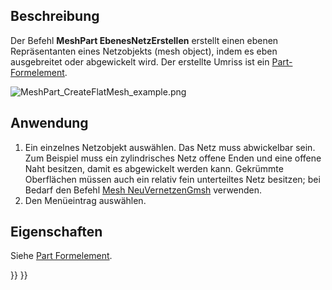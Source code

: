 <languages/>

{{Docnav/de
|[[Mesh_SplitComponents/de|KomponentenTrennen]]
|[[MeshPart_CreateFlatFace/de|EbeneFlächeErstellen]]
|[[Mesh_Workbench/de|Mesh]]
|IconL=Mesh_SplitComponents.svg
|IconR=MeshPart_CreateFlatFace.svg
|IconC=Workbench_Mesh.svg
}}

<div class="mw-translate-fuzzy">
{{GuiCommand/de
|Name=MeshPart CreateFlatMesh
|Name/de=MeshPart EbenesNetzErstellen
|MenuLocation=Netze → Netz abwickeln
|Workbenches=[[Mesh_Workbench/de|Mesh]]
|Version=0.19
|SeeAlso=[[MeshPart_CreateFlatFace/de|MeshPart EbeneFlächeErstellen]]
}}
</div>

<span id="Description"></span>
==Beschreibung==

Der Befehl '''MeshPart EbenesNetzErstellen''' erstellt einen ebenen Repräsentanten eines Netzobjekts (mesh object), indem es eben ausgebreitet oder abgewickelt wird. Der erstellte Umriss ist ein [[Part_Feature/de|Part-Formelement]].

[[Image:MeshPart_CreateFlatMesh_example.png]]
{{Caption|Ein Netzobjekt und in rot sein ebener Repräsentant}}

<span id="Usage"></span>
==Anwendung==

<div class="mw-translate-fuzzy">
# Ein einzelnes Netzobjekt auswählen. Das Netz muss abwickelbar sein. Zum Beispiel muss ein zylindrisches Netz offene Enden und eine offene Naht besitzen, damit es abgewickelt werden kann. Gekrümmte Oberflächen müssen auch ein relativ fein unterteiltes Netz besitzen; bei Bedarf den Befehl [[Mesh_RemeshGmsh/de|Mesh NeuVernetzenGmsh]] verwenden.
# Den Menüeintrag {{MenuCommand|Netze → [[Image:MeshPart_CreateFlatMesh.svg|16px]] Netz abwickeln}} auswählen.
</div>

<span id="Properties"></span>
==Eigenschaften==

Siehe [[Part_Feature/de|Part Formelement]].


{{Docnav/de
|[[Mesh_SplitComponents/de|KomponentenTrennen]]
|[[MeshPart_CreateFlatFace/de|EbeneFlächeErstellen]]
|[[Mesh_Workbench/de|Mesh]]
|IconL=Mesh_SplitComponents.svg
|IconR=MeshPart_CreateFlatFace.svg
|IconC=Workbench_Mesh.svg
}}

{{Mesh Tools navi{{#translation:}}}}
{{Userdocnavi{{#translation:}}}}